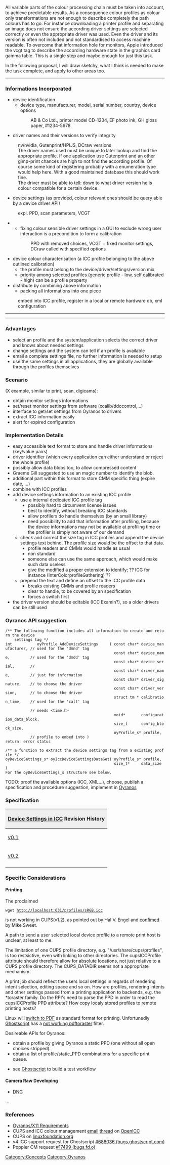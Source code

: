 All variable parts of the colour processing chain must be taken into account, to achieve predictable results. As a consequence colour profiles as colour only transformations are not enough to describe completely the path colours has to go. For instance downloading a printer profile and separating an image does not ensure the according driver settings are selected correctly or even the appropriate driver was used. Even the driver and its version is often not included and not standardised to access machine readable. To overcome that information hole for monitors, Apple introduced the vcgt tag to describe the according hardware state in the graphics card gamma table. This is a single step and maybe enough for just this task.

In the following proposal, I will draw sketchy, what I think is needed to make the task complete, and apply to other areas too.



----
=== Informations Incorporated ===
* device identification
** device type, manufacturer, model, serial number, country, device options
:: AB & Co Ltd., printer model CD-1234, EF photo ink, GH gloss paper, #1234-5678
* driver names and their versions to verify integrity
: nv/nvidia, Gutenprint/HPIJS, DCraw versions
: The driver names used must be unique to later lookup and find the appropriate profile. If one application use Gutenprint and an other gimp-print chances are high to not find the according profile. Of course some kind of registering probably with a enumeration type would help here. With a good maintained  database this should work fine.
: The driver must be able to tell: down to what driver version he is colour compatible for a certain device.
* device settings (as provided, colour relevant ones should be query able by a device driver API)
: expl. PPD, scan parameters, VCGT
** fixing colour sensible driver settings in a GUI to exclude wrong user interaction is a precondition to form a calibration
:: PPD with removed choices, VCGT + fixed monitor settings, DCraw called with specified options
* device colour characterisation (a ICC profile belonging to the above outlined calibration)
** the profile must belong to the device/driver/settings/version mix
** priority among selected profiles (generic profile - low, self calibrated - high) can be a profile property
* distribute by combining above information
** packing all informations into one piece 
: embed into ICC profile, register in a local or remote hardware db, xml configuration

----

----

=== Advantages ===
* select an profile and the system/application selects the correct driver and knows about needed settings
* change settings and the system can tell if an profile is available
* email a complete settings file, no further information is needed to setup
* use the same settings in all applications, they are globally available through the profiles themselves

=== Scenario ===
(X example, similar to print, scan, digicams):
* obtain monitor settings informations
* set/reset monitor settings from software (xcalib/ddccontrol,...)
* interface to get/set settings from Oyranos to drivers
* extract ICC information easily
* alert for expired configuration

=== Implementation Details ===
* easy accessible text format to store and handle driver informations (key/value pairs)
* driver identifier (which every application can either understand or reject the whole profile)
* possibly allow data blobs too, to allow compressed content
* Graeme Gill suggested to use an magic number to identify the blob.
* additional part within this format to store CMM specific thing (expire date, ...)
* combine with ICC profiles
* add device settings information to an existing ICC profile
** use a internal dedicated ICC profile tag
*** possibly hard to circumvent license issues
*** best to identify, without breaking ICC standards
*** allow profilers do handle  themselves (by an small library)
*** need possibility to add that information after profiling, because the device informations may not be available at profiling time or the profiler is simply not aware of our demand
** check and correct the size tag in ICC profiles and append the device settings text behind. The profile size would be the offset to that data.
*** profile readers and CMMs would handle as usual
*** non standard
*** someone else can use the same approach, which would make such data useless
*** give the modified a proper extension to identify; ?? ICG for instance (InterColorprofileGathering) ??
** prepend the text and define an offset to the ICC profile data
*** breaks existing CMMs and profile readers
*** clear to handle, to be covered by an specification
*** forces a switch first
* the driver version should be editable (ICC Examin?), so a older drivers can be still used

=== Oyranos API suggestion ===
 /** The following function includes all information to create and return the device 
     settings tag */
 int           oyProfile_AddDeviceSettings     ( const char* device_manufacturer, // used for the 'dmnd' tag
                                                 const char* device_name,         // used for the 'dmdd' tag
                                                 const char* device_serial,       // 
                                                 const char* driver_name,         // just for information
                                                 const char* driver_signature,    // to choose the driver
                                                 const char* driver_version,      // to choose the driver
                                                 struct tm * calibration_time,    // used for the 'calt' tag
                                                                                  // needs <time.h>
                                                 void*       configuration_data_block,
                                                 size_t      config_block_size,
                                                 oyProfile_s* profile,            // profile to embed into )
 return: error status

 /** a function to extract the device settings tag from a existing profile */
 oyDeviceSettings_s* oyIccDeviceSettingsDataGet( oyProfile_s* profile,
                                                 size_t*     data_size )
 For the oyDeviceSettings_s structure see below.

TODO: proof the available options (ICC, XML...), choose, publish a specification and procedure suggestion, implement in [[Oyranos]]

=== Specification ===
{| style="width:100%;text-align:left"
|+
! style="background:#efefef;text-align:left" colspan="4" | [[Device_Settings|Device Settings in ICC]] Revision History
|-
| [[Device_Settings in ICC 0.1|v0.1]]
| 2006-08-28 - 09-04 
| Kai-Uwe Behrmann &copy; 2006
|
|-
| [[Device Settings in ICC 0.2|v0.2]]
| 2006-09-06 
| Kai-Uwe Behrmann &copy; 2006
| Thanks for suggestions and revisions to Graeme Gill, Hal V. Engel, Robert L Krawitz and Gerhard Fuernkranz.
|-
|}


=== Specific Considerations ===
==== Printing ====
The proclaimed 
 wget http://localhost:631/profiles/sRGB.icc
is not working in CUPS(v1.2), as pointed out by Hal V. Engel and [http://www.cups.org/str.php?L2894 confimed] by Mike Sweet.

A path to send a user selected local device profile to a remote print host is unclear, at least to me.

The limitation of one CUPS profile directory, e.g. "/usr/share/cups/profiles", is too restsictive, even with linking to other directories.
The cupsICCProfile attribute should therefore allow for absolute locations, not just relative to a CUPS profile directory.
The CUPS_DATADIR seems not a appropriate mechanism.

A print job should reflect the users local settings in regards of rendering intent selection, editing space and so on.
How are profiles, rendering intents and other settings passed from a printing application to backends, e.g. the *toraster family. Do the RPI's need to parse the PPD in order to read the cupsICCProfile PPD attribute? 
How copy localy stored profiles to remote printing hosts?

Linux will [http://www.linuxfoundation.org/en/OpenPrinting/PDF_as_Standard_Print_Job_Format switch to PDF] as standard format for printing. Unfortunedly [[Ghostscript]] has a [http://bugs.ghostscript.com/show_bug.cgi?id=690101 not working pdftoraster] filter.

Desireable APIs for Oyranos:
* obtain a profile by giving Oyranos a static PPD (one without all open choices stripped).
* obtain a list of profile/static_PPD combinations for a specific print queue.


* see [[Ghostscript]] to build a test workflow

==== Camera Raw Developing ====
* [http://www.adobe.com/products/dng DNG]
...

=== References ===
* [[Oyranos/X11 Requirements]]
* CUPS and ICC colour management [http://lists.freedesktop.org/archives/openicc/2005q2/000227.html email] [http://lists.freedesktop.org/archives/openicc/2005q2/000208.html thread] on [[OpenICC]]
* CUPS on [http://linuxfoundation.org/en/CUPS linuxfoundation.org]
* v4 ICC support request for Ghostscript [http://bugs.ghostscript.com/show_bug.cgi?id=688036 #688036 (bugs.ghostscript.com)]
* Poppler CM request [https://bugs.freedesktop.org/show_bug.cgi?id=17499 #17499 (bugs.fd.o)]

[[Category:Concepts]]
[[Category:Oyranos]]
